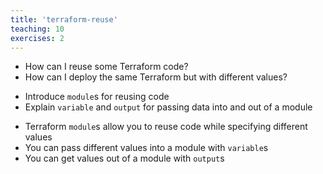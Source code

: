 ```yaml
---
title: 'terraform-reuse'
teaching: 10
exercises: 2
---
```


:::::::::::::::::::::::::::::::::::::: questions 

- How can I reuse some Terraform code?
- How can I deploy the same Terraform but with different values?

::::::::::::::::::::::::::::::::::::::::::::::::

::::::::::::::::::::::::::::::::::::: objectives

- Introduce `module`s for reusing code
- Explain `variable` and `output` for passing data into and out of a module

::::::::::::::::::::::::::::::::::::::::::::::::


::::::::::::::::::::::::::::::::::::: keypoints 

- Terraform `module`s allow you to reuse code while specifying different values
- You can pass different values into a module with `variable`s
- You can get values out of a module with `output`s

::::::::::::::::::::::::::::::::::::::::::::::::

